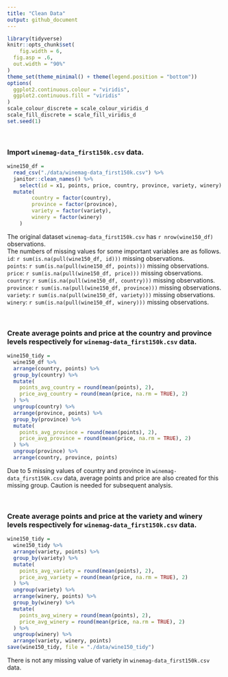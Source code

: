 ```yaml
---
title: "Clean Data"
output: github_document
---
```


```r
library(tidyverse)
knitr::opts_chunk$set(
	fig.width = 6, 
  fig.asp = .6,
  out.width = "90%"
)
theme_set(theme_minimal() + theme(legend.position = "bottom"))
options(
  ggplot2.continuous.colour = "viridis",
  ggplot2.continuous.fill = "viridis"
)
scale_colour_discrete = scale_colour_viridis_d
scale_fill_discrete = scale_fill_viridis_d
set.seed(1)
```

<br/>

### Import `winemag-data_first150k.csv` data.

```r
wine150_df = 
  read_csv("./data/winemag-data_first150k.csv") %>% 
  janitor::clean_names() %>% 
	select(id = x1, points, price, country, province, variety, winery) %>% 
  mutate(
		country = factor(country),
		province = factor(province),
		variety = factor(variety),
		winery = factor(winery)		
	)
```

The original dataset `winemag-data_first150k.csv` has `r nrow(wine150_df)` observations. <br/>
The numbers of missing values for some important variables are as follows. <br/>
`id`: `r sum(is.na(pull(wine150_df, id)))` missing observations. <br/>
`points`: `r sum(is.na(pull(wine150_df, points)))` missing observations. <br/>
`price`: `r sum(is.na(pull(wine150_df, price)))` missing observations. <br/>
`country`: `r sum(is.na(pull(wine150_df, country)))` missing observations. <br/>
`province`: `r sum(is.na(pull(wine150_df, province)))` missing observations. <br/>
`variety`: `r sum(is.na(pull(wine150_df, variety)))` missing observations. <br/>
`winery`: `r sum(is.na(pull(wine150_df, winery)))` missing observations. <br/>

<br/>
 
### Create average points and price at the country and province levels respectively for `winemag-data_first150k.csv` data.

```r
wine150_tidy =
  wine150_df %>% 
  arrange(country, points) %>% 
  group_by(country) %>% 
  mutate(
    points_avg_country = round(mean(points), 2),
    price_avg_country = round(mean(price, na.rm = TRUE), 2)
  ) %>% 
  ungroup(country) %>% 
  arrange(province, points) %>% 
  group_by(province) %>% 
  mutate(
    points_avg_province = round(mean(points), 2),
    price_avg_province = round(mean(price, na.rm = TRUE), 2)
  ) %>% 
  ungroup(province) %>%  
  arrange(country, province, points)
```

Due to 5 missing values of country and province in `winemag-data_first150k.csv` data, average points and price are also created for this missing group. Caution is needed for subsequent analysis.

<br/>

### Create average points and price at the variety and winery levels respectively for `winemag-data_first150k.csv` data.

```r
wine150_tidy =
  wine150_tidy %>% 
  arrange(variety, points) %>% 
  group_by(variety) %>% 
  mutate(
    points_avg_variety = round(mean(points), 2),
    price_avg_variety = round(mean(price, na.rm = TRUE), 2)
  ) %>% 
  ungroup(variety) %>% 
  arrange(winery, points) %>% 
  group_by(winery) %>% 
  mutate(
    points_avg_winery = round(mean(points), 2),
    price_avg_winery = round(mean(price, na.rm = TRUE), 2)
  ) %>% 
  ungroup(winery) %>%    
  arrange(variety, winery, points)
save(wine150_tidy, file = "./data/wine150_tidy")
```

There is not any missing value of variety in `winemag-data_first150k.csv` data.

